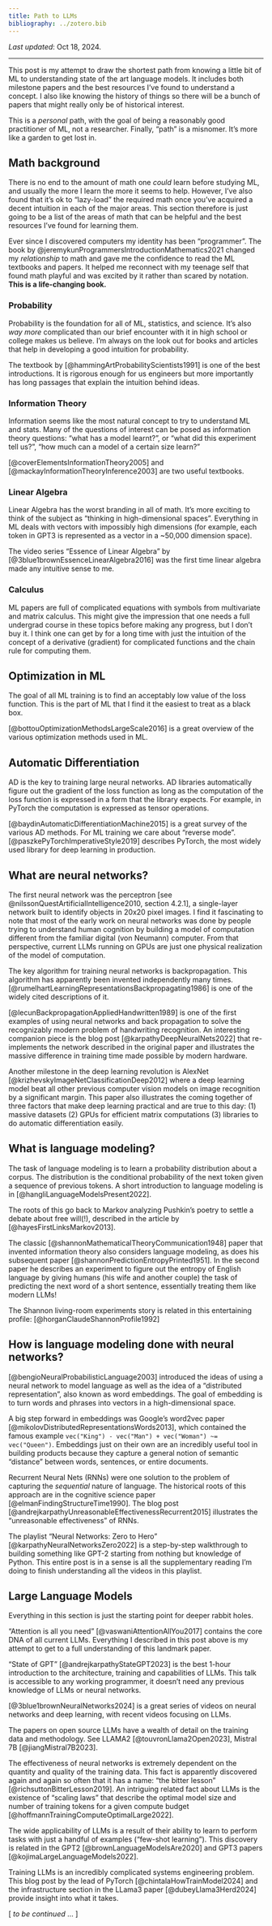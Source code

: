 ```yaml
---
title: Path to LLMs
bibliography: ../zotero.bib
---
```


*Last updated*: Oct 18, 2024.

---

This post is my attempt to draw the shortest path from knowing a little bit of ML
to understanding state of the art language models. It includes both milestone
papers and the best resources I've found to understand a concept. I also like knowing 
the history of things so there will be a bunch of papers that might really
only be of historical interest.

This is a _personal_ path, with the goal of being a reasonably
good practitioner of ML, not a researcher. Finally, "path" is a misnomer.
It's more like a garden to get lost in.

## Math background

There is no end to the amount of math one *could* learn before studying ML, and
usually the more I learn the more it seems to help. However, I've also found that
it's ok to "lazy-load" the required math once you've acquired a decent intuition
in each of the major areas. This section therefore is just going to be a list of
the areas of math that can be helpful and the best resources I've found for learning
them.

Ever since I discovered computers my identity has been "programmer". The book by
@jeremykunProgrammersIntroductionMathematics2021 changed my *relationship* to math and gave me the confidence to 
read the ML textbooks and papers. It helped me reconnect with my teenage self that found
math playful and was excited by it rather than scared by notation.
**This is a life-changing book.**

### Probability

Probability is the foundation for all of ML, statistics, and science. It's also _way more_
complicated than our brief encounter with it in high school or college makes us believe. I'm
always on the look out for books and articles that help in developing a good intuition
for probability.

The textbook by [@hammingArtProbabilityScientists1991] is one of the best introductions. It is rigorous enough
for us engineers but more importantly has long passages that explain the intuition behind
ideas.

### Information Theory

Information seems like the most natural concept to try to understand ML and stats.
Many of the questions of interest can be posed as information theory questions:
"what has a model learnt?", or "what did this experiment tell us?",
"how much can a model of a certain size learn?"

[@coverElementsInformationTheory2005] and [@mackayInformationTheoryInference2003] are two useful textbooks.

### Linear Algebra

Linear Algebra has the worst branding in all of math. It's more exciting
to think of the subject as "thinking in high-dimensional spaces". Everything in ML
deals with vectors with impossibly high dimensions (for example, each token in GPT3
is represented as a vector in a ~50,000 dimension space).

The video series "Essence of Linear Algebra" by [@3blue1brownEssenceLinearAlgebra2016] was the
first time linear algebra made any intuitive sense to me.

### Calculus

ML papers are full of complicated equations with symbols from multivariate and
matrix calculus. This might give the impression that one needs a full undergrad course
in these topics before making any progress, but I don't buy it. I think one can get by
for a long time with just the intuition of the concept of a derivative (gradient) for
complicated functions and the chain rule for computing them.

## Optimization in ML

The goal of all ML training is to find an acceptably low value of the loss function. This is the
part of ML that I find it the easiest to treat as a black box.

[@bottouOptimizationMethodsLargeScale2016] is a great overview of the various optimization methods
used in ML.

## Automatic Differentiation

AD is the key to training large neural networks. AD libraries automatically
figure out the gradient of the loss function as long as the computation of the loss
function is expressed in a form that the library expects. For example, in PyTorch
the computation is expressed as tensor operations.

[@baydinAutomaticDifferentiationMachine2015] is a great survey of the various AD methods. For ML training
we care about "reverse mode". [@paszkePyTorchImperativeStyle2019] describes PyTorch, the most widely used library for deep learning
in production.

## What are neural networks?

The first neural network was the perceptron [see @nilssonQuestArtificialIntelligence2010, section 4.2.1], a single-layer network built to identify
objects in 20x20 pixel images. I find it fascinating to note that most of the early work
on neural networks was done by people trying to understand human cognition
by building a model of computation different from the familiar digital (von Neumann) computer.
From that perspective, current LLMs running on GPUs are just one physical realization of the
model of computation.

The key algorithm for training neural networks is backpropagation. This algorithm has apparently
been invented independently many times. [@rumelhartLearningRepresentationsBackpropagating1986] is one of the widely cited descriptions
of it.

[@lecunBackpropagationAppliedHandwritten1989] is one of the first examples of using neural networks and back propagation
to solve the recognizably modern problem of handwriting recognition. An interesting companion piece is the blog post [@karpathyDeepNeuralNets2022] that re-implements the network described in the original paper and illustrates the massive difference in training time made possible by modern hardware.

Another milestone in the deep learning revolution is AlexNet [@krizhevskyImageNetClassificationDeep2012] where
a deep learning model beat all other previous computer vision models on image recognition
by a significant margin. This paper also illustrates the coming together of three factors that make
deep learning practical and are true to this day: (1) massive datasets (2) GPUs for efficient matrix
computations (3) libraries to do automatic differentiation easily.

## What is language modeling?

The task of language modeling is to learn a probability distribution about a corpus. The
distribution is the conditional probability of the next token given a sequence of previous tokens. A
short introduction to language modeling is in [@hangliLanguageModelsPresent2022].

The roots of this go back to Markov analyzing Pushkin's poetry to settle a debate about free will(!),
described in the article by [@hayesFirstLinksMarkov2013].

The classic [@shannonMathematicalTheoryCommunication1948] paper that invented information theory also considers language modeling, as does his subsequent paper [@shannonPredictionEntropyPrinted1951]. In the second paper he describes an experiment to figure out the entropy of English language by giving humans (his wife and another couple) the task of predicting the next word of a short sentence, essentially treating them like modern LLMs!

The Shannon living-room experiments story is related in this entertaining profile: [@horganClaudeShannonProfile1992]

## How is language modeling done with neural networks?

[@bengioNeuralProbabilisticLanguage2003] introduced the ideas of using a neural network to model language as well
as the idea of a "distributed representation", also known as word embeddings. The goal of embedding
is to turn words and phrases into vectors in a high-dimensional space.

A big step forward in embeddings was Google's word2vec paper [@mikolovDistributedRepresentationsWords2013], which contained the famous example
`vec("King") - vec("Man") + vec("Woman") ~= vec("Queen")`. Embeddings just on their own are an incredibly useful tool in building products because they capture a general notion of semantic "distance" between words, sentences, or entire documents.

Recurrent Neural Nets (RNNs) were one solution to the problem of capturing the *sequential* nature of language. The historical roots of this approach are in the cognitive science paper [@elmanFindingStructureTime1990]. The blog post [@andrejkarpathyUnreasonableEffectivenessRecurrent2015] illustrates the "unreasonable effectiveness" of RNNs.

The playlist "Neural Networks: Zero to Hero" [@karpathyNeuralNetworksZero2022] is a step-by-step walkthrough to building something like GPT-2 starting from nothing but knowledge of Python. This entire post is in a sense is all the supplementary reading I'm doing to finish understanding all the videos in this playlist.

## Large Language Models

Everything in this section is just the starting point for deeper rabbit holes.

"Attention is all you need" [@vaswaniAttentionAllYou2017] contains the core DNA of all current LLMs. Everything I described in this post above is my attempt to get to a full understanding of this landmark paper.

"State of GPT" [@andrejkarpathyStateGPT2023] is the best 1-hour introduction to the architecture, training and capabilities of LLMs. This talk is accessible to any working programmer, it doesn't need any previous knowledge of LLMs or neural networks.

[@3blue1brownNeuralNetworks2024] is a great series of videos on neural networks and deep learning,
with recent videos focusing on LLMs.

The papers on open source LLMs have a wealth of detail on the training data and methodology.
See LLAMA2 [@touvronLlama2Open2023], Mistral 7B [@jiangMistral7B2023].

The effectiveness of neural networks is extremely dependent on the quantity and quality of the training data. This fact is apparently discovered again and again so often that it has a name: "the bitter lesson" [@richsuttonBitterLesson2019]. An intriguing related fact about LLMs is the existence of "scaling laws" that describe the optimal model size and number of training tokens for a given compute budget [@hoffmannTrainingComputeOptimalLarge2022].

The wide applicability of LLMs is a result of their ability to learn to perform tasks with just
a handful of examples ("few-shot learning"). This discovery is related in the GPT2 [@brownLanguageModelsAre2020] and GPT3 papers [@kojimaLargeLanguageModels2022].

Training LLMs is an incredibly complicated systems engineering problem. This blog post by the lead of PyTorch [@chintalaHowTrainModel2024] and the infrastructure section in the LLama3 paper [@dubeyLlama3Herd2024] provide insight into what it takes.

[ *to be continued* … ]
